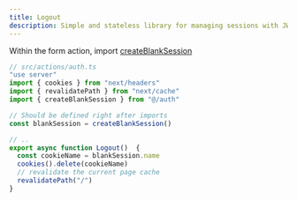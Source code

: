 ```yaml
---
title: Logout
description: Simple and stateless library for managing sessions with JWT.
---
```


<Tabs>
  <TabItem label="Next.js">
  
Within the form action, import [createBlankSession](/reference/createBlankSession)

  ```ts
  // src/actions/auth.ts
  "use server"
  import { cookies } from "next/headers"
  import { revalidatePath } from "next/cache"
  import { createBlankSession } from "@/auth"
  
  // Should be defined right after imports
  const blankSession = createBlankSession()
  
  // .. 
  export async function Logout()  {
    const cookieName = blankSession.name
    cookies().delete(cookieName)
    // revalidate the current page cache
    revalidatePath("/")
  }
  
  ```
  </TabItem>
</Tabs>
